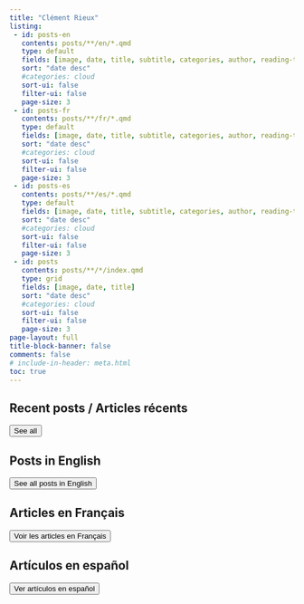```yaml
---
title: "Clément Rieux"
listing:
 - id: posts-en
   contents: posts/**/en/*.qmd
   type: default
   fields: [image, date, title, subtitle, categories, author, reading-time]
   sort: "date desc"
   #categories: cloud
   sort-ui: false
   filter-ui: false
   page-size: 3
 - id: posts-fr
   contents: posts/**/fr/*.qmd
   type: default
   fields: [image, date, title, subtitle, categories, author, reading-time]
   sort: "date desc"
   #categories: cloud
   sort-ui: false
   filter-ui: false
   page-size: 3   
 - id: posts-es
   contents: posts/**/es/*.qmd
   type: default
   fields: [image, date, title, subtitle, categories, author, reading-time]
   sort: "date desc"
   #categories: cloud
   sort-ui: false
   filter-ui: false
   page-size: 3  
 - id: posts
   contents: posts/**/*/index.qmd
   type: grid
   fields: [image, date, title]
   sort: "date desc"
   #categories: cloud
   sort-ui: false
   filter-ui: false
   page-size: 3  
page-layout: full
title-block-banner: false
comments: false
# include-in-header: meta.html  
toc: true
---
```


## Recent posts / Articles récents

::: {#posts}
:::

<a href="../posts/index.html"> <button type="button" class="btn btn-primary float-end btn-sm">See all</button></a>

## Posts in English

::: {#posts-en}
:::

<a href="../posts/en.html"> <button type="button" class="btn btn-primary float-end btn-sm">See all posts in English</button></a>

## Articles en Français

::: {#posts-fr}
:::

<a href="../posts/fr.html"> <button type="button" class="btn btn-primary float-end btn-sm">Voir les articles en Français</button></a>

## Artículos en español

::: {#posts-es}
:::

<a href="../posts/es.html"> <button type="button" class="btn btn-primary float-end btn-sm">Ver artículos en español</button></a>
